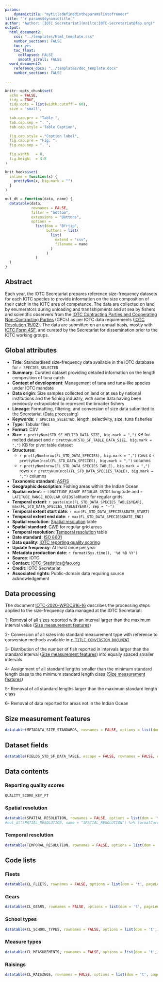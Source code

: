 ```yaml
---
params:
    dynamictitle: "mytitledefinedintheparamslistofrender"
title: "`r params$dynamictitle`"
author: "Author: [IOTC Secretariat](mailto:IOTC-Secretariat@fao.org)" 
output:
  html_document2:
    css: "../templates/html_template.css"
    number_sections: FALSE
    toc: yes
    toc_float:
      collapsed: FALSE
      smooth_scroll: FALSE
  word_document2:
    reference_docx: "../templates/doc_template.docx"
    number_sections: FALSE
  
---
```

  
```r
knitr::opts_chunk$set(
  echo = FALSE,
  tidy = TRUE,
  tidy.opts = list(width.cutoff = 60),
  size = 'small',
  
  tab.cap.pre = "Table ",
  tab.cap.sep = ". ",
  tab.cap.style ='Table Caption',
  
  fig.cap.style = "Caption label",
  fig.cap.pre = "Fig. ", 
  fig.cap.sep = ". ",
  
  fig.width   = 8,
  fig.height  = 4.5
)

knit_hooks$set(
  inline = function(x) {
    prettyNum(x, big.mark = "")
  }
)
```

```r
out_dt = function(data, name) {
  datatable(data, 
            rownames = FALSE, 
            filter = "bottom", 
            extensions = "Buttons", 
            options = 
              list(dom = "Bfrtip", 
                   buttons = list(
                     list(
                       extend = "csv", 
                       filename = name
                     )
                   )
              )
  )
}
```

## Abstract

Each year, the IOTC Secretariat prepares reference size-frequency datasets for each IOTC species to provide information on the size composition of their catch in the IOTC area of competence. The data are collected on land by enumerators during unloading and transshipments and at sea by fishers and scientific observers from the [IOTC Contracting Parties and Cooperating Non-Contracting Parties](https://iotc.org/about-iotc/structure-commission) (CPCs) as per IOTC data requirements ([IOTC Resolution 15/02](https://www.iotc.org/cmm/resolution-1502-mandatory-statistical-reporting-requirements-iotc-contracting-parties-and)). The data are submitted on an annual basis, mostly with [IOTC Form 4SF](https://data.iotc.org/reference/latest/forms/#Form_4SF), and curated by the Secretariat for dissemination prior to the IOTC working groups.

## Global attributes

- **Title**: Standardised size-frequency data available in the IOTC database for `r SPECIES_SELECTED`
- **Summary**: Curated dataset providing detailed information on the length composition of tuna catch
- **Context of development**: Management of tuna and tuna-like species under IOTC mandate
- **Data origin**: Size samples collected on land or at sea by national institutions and the fishing industry, with some data having been previously extrapolated to represent the broader fishery
- **Lineage**: Formatting, filtering, and conversion of size data submitted to the Secretariat ([Data processing](#processing))
- **Keywords**: `r SPECIES_SELECTED`, length, selectivity, size, tuna fisheries
- **Type**: Tabular files
- **Format**: CSV
- **Size**: `r prettyNum(STD_SF_MELTED_DATA_SIZE, big.mark = ",")` KB for melted dataset and `r prettyNum(STD_SF_TABLE_DATA_SIZE, big.mark = ",")` KB for pivot table dataset
- **Structures**: 
    + `r prettyNum(nrow(FL_STD_DATA_SPECIES), big.mark = ",")` rows x `r prettyNum(ncol(FL_STD_DATA_SPECIES), big.mark = ",")` columns
    + `r prettyNum(nrow(FL_STD_DATA_SPECIES_TABLE), big.mark = ",")` rows x `r prettyNum(ncol(FL_STD_DATA_SPECIES_TABLE), big.mark = ",")` columns
- **Taxonomic standard**: [ASFIS](https://data.apps.fao.org/catalog/dataset/cwp-asfis)
- **Geographic description**: Fishing areas within the Indian Ocean
- **Spatial extent**: `r LONGITUDE_RANGE_REGULAR_GRIDS` longitude and `r LATITUDE_RANGE_REGULAR_GRIDS` latitude for regular grids
- **Temporal extent**: `r paste(min(FL_STD_DATA_SPECIES_TABLE$YEAR), max(FL_STD_DATA_SPECIES_TABLE$YEAR), sep = "-")`
- **Temporal extent start date**: `r min(FL_STD_DATA_SPECIES$DATE_START)`
- **Temporal extent end date**: `r max(FL_STD_DATA_SPECIES$DATE_END)`
- **Spatial resolution**: [Spatial resolution](#SpatialResolution) table
- **Spatial standard**: [CWP](https://github.com/fdiwg/) for regular grid areas
- **Temporal resolution**: [Temporal resolution](#TemporalResolution) table
- **Date standard**: [ISO 8601](https://en.wikipedia.org/wiki/ISO_8601)
- **Data quality**: [IOTC reporting quality scoring](#RQS)
- **Update frequency**: At least once per year
- **Metadata production date**: `r format(Sys.time(), '%d %B %Y')`
- **Source**: IOTC
- **Contact**: [IOTC-Statistics@fao.org](mailto:IOTC-Statistics@fao.org)
- **Credit**: IOTC Secretariat
- **Associated rights**: Public-domain data requiring source acknowledgement

## Data processing {#processing}

The document [IOTC-2020-WPDCS16-16](https://iotc.org/documents/WPDCS/16/16) describes the processing steps applied to the size-frequency data managed at the IOTC Secretariat:

1- Removal of all sizes reported with an interval larger than the maximum interval value ([Size measurement features](#features))

2- Conversion of all sizes into standard measurement type with reference to conversion methods available in [`r TITLE_CONVERSION_DOCUMENT`](`r URL_CONVERSION_DOCUMENT`)

3- Distribution of the number of fish reported in intervals larger than the standard interval ([Size measurement features](#features)) into equally spaced smaller intervals

4- Assignment of all standard lengths smaller than the minimum standard length class to the minimum standard length class ([Size measurement features](#features))

5- Removal of all standard lengths larger than the maximum standard length class

6- Removal of data reported for areas not in the Indian Ocean

## Size measurement features {#features}

```r
datatable(METADATA_SIZE_STANDARDS, rownames = FALSE, options = list(dom = 't'))
```

## Dataset fields

```r
datatable(FIELDS_STD_SF_DATA_TABLE, escape = FALSE, rownames = FALSE, options = list(dom = 't', pageLength = nrow(FIELDS_STD_SF_DATA_TABLE)))
```

## Data contents {#contents}

### Reporting quality scores {#RQS}

```r
QUALITY_SCORE_KEY_FT
```

### Spatial resolution {#SpatialResolution}

```r
datatable(SPATIAL_RESOLUTION, rownames = FALSE, options = list(dom = 't')) %>% formatCurrency(columns = c("Strata", "Samples"), mark = ",", currency = "", digits = 0)
#out_dt(SPATIAL_RESOLUTION, name = "SPATIAL_RESOLUTION") %>% formatCurrency(columns = c("Strata", "Samples"), mark = ",", currency = "", digits = 0)
```

### Temporal resolution {#TemporalResolution}

```r
datatable(TEMPORAL_RESOLUTION, rownames = FALSE, options = list(dom = 't')) %>% formatCurrency(columns = c("Samples"), mark = ",", currency = "", digits = 0)
```

## Code lists

### Fleets

```r
datatable(CL_FLEETS, rownames = FALSE, options = list(dom = 't', pageLength = nrow(CL_FLEETS)))
```

### Gears

```r
datatable(CL_GEARS, rownames = FALSE, options = list(dom = 't', pageLength = nrow(CL_GEARS)))
```

### School types

```r
datatable(CL_SCHOOL_TYPES, rownames = FALSE, options = list(dom = 't', pageLength = nrow(CL_SCHOOL_TYPES)))
```

### Measure types

```r
datatable(CL_MEASUREMENTS, rownames = FALSE, options = list(dom = 't', pageLength = nrow(CL_MEASUREMENTS)))
```

### Raisings

```r
datatable(CL_RAISINGS, rownames = FALSE, options = list(dom = 't', pageLength = nrow(CL_RAISINGS)))
```